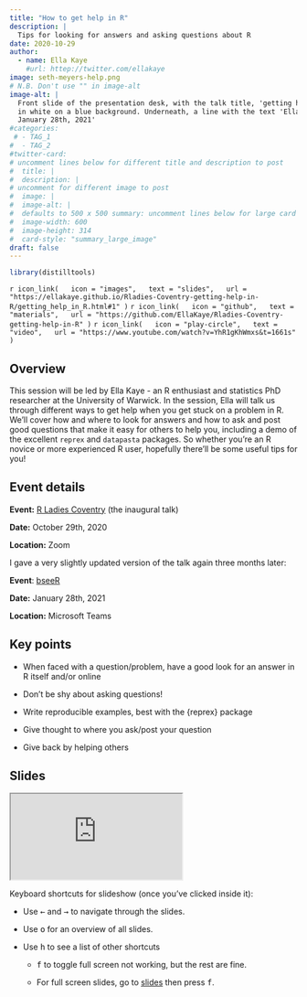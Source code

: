 ```yaml
---
title: "How to get help in R"
description: |
  Tips for looking for answers and asking questions about R
date: 2020-10-29
author: 
  - name: Ella Kaye
    #url: httep://twitter.com/ellakaye
image: seth-meyers-help.png
# N.B. Don't use "" in image-alt
image-alt: |
  Front slide of the presentation desk, with the talk title, 'getting help in R'
  in white on a blue background. Underneath, a line with the text 'Ella Kaye | bseeR | 
  January 28th, 2021'
#categories:
 # - TAG_1
#  - TAG_2
#twitter-card: 
# uncomment lines below for different title and description to post
#  title: |
#  description: |
# uncomment for different image to post
#  image: |
#  image-alt: |
#  defaults to 500 x 500 summary: uncomment lines below for large card
#  image-width: 600 
#  image-height: 314
#  card-style: "summary_large_image" 
draft: false
---
```


```r
library(distilltools)
```

`r icon_link(
  icon = "images",
  text = "slides",
  url = "https://ellakaye.github.io/Rladies-Coventry-getting-help-in-R/getting_help_in_R.html#1"
)`
`r icon_link(
  icon = "github",
  text = "materials",
  url = "https://github.com/EllaKaye/Rladies-Coventry-getting-help-in-R"
)`
`r icon_link(
  icon = "play-circle",
  text = "video",
  url = "https://www.youtube.com/watch?v=YhR1gKhWmxs&t=1661s"
)`

## Overview 

This session will be led by Ella Kaye - an R enthusiast and statistics PhD researcher at the University of Warwick. In the session, Ella will talk us through different ways to get help when you get stuck on a problem in R. We’ll cover how and where to look for answers and how to ask and post good questions that make it easy for others to help you, including a demo of the excellent `reprex` and `datapasta` packages. So whether you’re an R novice or more experienced R user, hopefully there’ll be some useful tips for you!

## Event details

**Event:** [R Ladies Coventry](https://www.meetup.com/rladies-coventry/events/273429872/) (the inaugural talk)

**Date:** October 29th, 2020 

**Location:** Zoom

I gave a very slightly updated version of the talk again three months later:

**Event**: [bseeR](https://www.ellenwebborn.com/rusergroup/)

**Date:** January 28th, 2021

**Location:** Microsoft Teams

## Key points

- When faced with a question/problem, have a good look for an answer in R itself and/or online

- Don't be shy about asking questions!

- Write reproducible examples, best with the {reprex} package

- Give thought to where you ask/post your question

- Give back by helping others


## Slides

<iframe class="slide-deck ar4x3" src="https://ellakaye.github.io/Rladies-Coventry-getting-help-in-R/getting_help_in_R.html#1" title="Getting Help in R slides">
</iframe>

Keyboard shortcuts for slideshow (once you've clicked inside it):

- Use <kbd>←</kbd> and <kbd>→</kbd> to navigate through the slides.

- Use <kbd>o</kbd> for an overview of all slides.

- Use <kbd>h</kbd> to see a list of other shortcuts 
  
  - <kbd>f</kbd> to toggle full screen not working, but the rest are fine.
  
  - For full screen slides, go to [slides](https://ellakaye.github.io/Rladies-Coventry-getting-help-in-R/getting_help_in_R.html) then press <kbd>f</kbd>.
